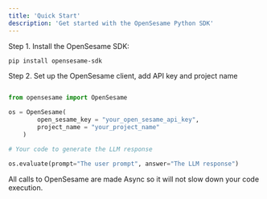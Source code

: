 ```yaml
---
title: 'Quick Start'
description: 'Get started with the OpenSesame Python SDK'
---
```


Step 1. Install the OpenSesame SDK:

<CodeGroup>

```bash python 
pip install opensesame-sdk
```

</CodeGroup>

Step 2. Set up the OpenSesame client, add API key and project name

<CodeGroup>

```python 

from opensesame import OpenSesame

os = OpenSesame(
        open_sesame_key = "your_open_sesame_api_key",
        project_name = "your_project_name"
    )

# Your code to generate the LLM response

os.evaluate(prompt="The user prompt", answer="The LLM response")
```

</CodeGroup>

All calls to OpenSesame are made Async so it will not slow down your code execution.


